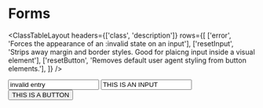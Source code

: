 
<Meta title="Style Utilities/Forms"  />

# Forms

<ClassTableLayout
  headers={['class', 'description']}
  rows={[
    ['error', 'Forces the appearance of an :invalid state on an input'],
    ['resetInput', 'Strips away margin and border styles. Good for plaicng input inside a visual element'],
    ['resetButton', 'Removes default user agent styling from button elements.'],
  ]} 
/>

<div>
  <Item label="error"><input class="error" value="invalid entry" /></Item>
  <Item label="resetInput"><input class="resetInput" value="THIS IS AN INPUT" style={{ textAlign: "center" }}/></Item>
  <Item label="resetButton"><button class="resetButton">THIS IS A BUTTON</button></Item>
</div>

